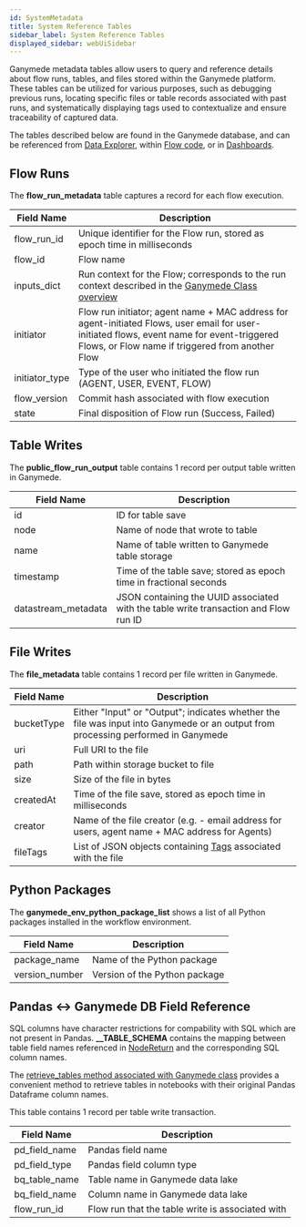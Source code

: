 ```yaml
---
id: SystemMetadata
title: System Reference Tables
sidebar_label: System Reference Tables
displayed_sidebar: webUiSidebar
---
```



Ganymede metadata tables allow users to query and reference details about flow runs, tables, and files stored within the Ganymede platform. These tables can be utilized for various purposes, such as debugging previous runs, locating specific files or table records associated with past runs, and systematically displaying tags used to contextualize and ensure traceability of captured data.

The tables described below are found in the Ganymede database, and can be referenced from [Data Explorer](../tables/DataExplorer.mdx), within [Flow code](NodeEditor), or in [Dashboards](../dashboards/Dashboards.mdx).

## Flow Runs

The **flow_run_metadata** table captures a record for each flow execution.

| Field Name | Description |
|------------|-------------|
| flow_run_id | Unique identifier for the Flow run, stored as epoch time in milliseconds |
| flow_id | Flow name |
| inputs_dict | Run context for the Flow; corresponds to the run context described in the [Ganymede Class overview](../../sdk/GanymedeClass.mdx#overview) |
| initiator | Flow run initiator; agent name + MAC address for agent-initiated Flows, user email for user-initiated flows, event name for event-triggered Flows, or Flow name if triggered from another Flow |
| initiator_type | Type of the user who initiated the flow run (AGENT, USER, EVENT, FLOW) |
| flow_version | Commit hash associated with flow execution |
| state | Final disposition of Flow run (Success, Failed) |

## Table Writes

The **public_flow_run_output** table contains 1 record per output table written in Ganymede.

| Field Name | Description |
|------------|-------------|
| id | ID for table save |
| node | Name of node that wrote to table |
| name | Name of table written to Ganymede table storage |
| timestamp | Time of the table save; stored as epoch time in fractional seconds |
| datastream_metadata | JSON containing the UUID associated with the table write transaction and Flow run ID |

## File Writes

The **file_metadata** table contains 1 record per file written in Ganymede.

| Field Name | Description |
|------------|-------------|
| bucketType | Either "Input" or "Output"; indicates whether the file was input into Ganymede or an output from processing performed in Ganymede |
| uri | Full URI to the file |
| path | Path within storage bucket to file |
| size | Size of the file in bytes |
| createdAt | Time of the file save, stored as epoch time in milliseconds |
| creator | Name of the file creator (e.g. - email address for users, agent name + MAC address for Agents) |
| fileTags | List of JSON objects containing [Tags](../files/Tags.mdx#what-are-file-tags) associated with the file |

## Python Packages

The **ganymede_env_python_package_list** shows a list of all Python packages installed in the workflow environment.

| Field Name | Description |
|------------|-------------|
| package_name | Name of the Python package |
| version_number | Version of the Python package |

## Pandas \<-\> Ganymede DB Field Reference

SQL columns have character restrictions for compability with SQL which are not present in Pandas.  **__TABLE_SCHEMA** contains the mapping between table field names referenced in [NodeReturn](../../nodes/Overview.mdx#nodereturn-object) and the corresponding SQL column names.

The [retrieve_tables method associated with Ganymede class](../../sdk/GanymedeClass.mdx#method-retrieve_tables) provides a convenient method to retrieve tables in notebooks with their original Pandas Dataframe column names.

This table contains 1 record per table write transaction.

| Field Name | Description |
|------------|-------------|
| pd_field_name | Pandas field name |
| pd_field_type | Pandas field column type |
| bq_table_name | Table name in Ganymede data lake |
| bq_field_name | Column name in Ganymede data lake |
| flow_run_id | Flow run that the table write is associated with |
